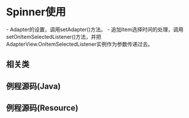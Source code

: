 = Spinner使用 =

{{http:pic/spinner.png}}

- Adapter的设置，调用setAdapter()方法。
- 追加Item选择时间的处理，调用setOnItemSelectedListener()方法，并把 AdapterView.OnItemSelectedListener实例作为参数传递过去。

== 相关类 ==
{{{class="brush: java"
import android.widget.Adapter;
import android.widget.Spinner;
}}}

== 例程源码(Java) ==
{{{class="brush: java"
ArrayAdapter<String> adapter = new ArrayAdapter<String>(
    this,
    android.R.layout.simple_spinner_item);
 
adapter.setDropDownViewResource(
    android.R.layout.simple_spinner_dropdown_item);
 
adapter.add("red");
adapter.add("green");
adapter.add("blue");
 
Spinner spinner = (Spinner) findViewById(id.spinner);
 
spinner.setAdapter(adapter);
 
spinner.setOnItemSelectedListener(new OnItemSelectedListener() {
    @Override
    public void onItemSelected(
            AdapterView<?> parent,
            View view,
            int position,
            long id) {
        Spinner spinner = (Spinner) parent;
        Log.v("Test", "id = " + id + "("
                + spinner.getSelectedItem().toString() + ")");
    }
    @Override
    public void onNothingSelected(AdapterView<?> parent) {
    }
});
}}}

== 例程源码(Resource) ==
{{{class="brush: xml"
<Spinner android:id="@+id/spinner"
    android:layout_height="wrap_content"
    android:layout_width="fill_parent"/>
}}}

